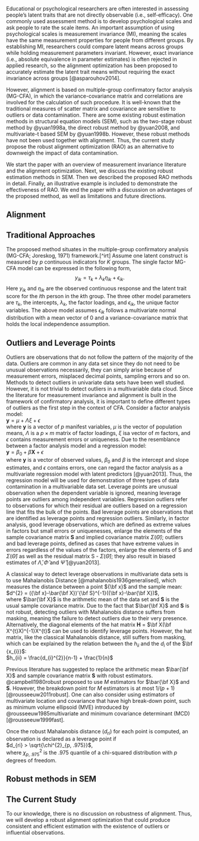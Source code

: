 Educational or psychological researchers are often interested in assessing people's latent traits that are not directly observable (i.e., self-efficacy). One commonly used assessment method is to develop psychological scales and ask people to rate the scale items. An important assumption of using psychological scales is measurement invariance (MI), meaning the scales have the same measurement properties for people from different groups. By establishing MI, researchers could compare latent means across groups while holding measurement parameters invariant. However, exact invariance (i.e., absolute equivalence in parameter estimates) is often rejected in applied research, so the alignment optimization has been proposed to accurately estimate the latent trait means without requiring the exact invariance across groups [@asparouhov2014]. 

<!-- Specifically, alignment automates the MI analysis by minimizing a loss function that captures the amount of measurement noninvariance across items and groups -->

However, alignment is based on multiple-group confirmatory factor analysis (MG-CFA), in which the variance-covariance matrix and correlations are involved for the calculation of such procedure. It is well-known that the traditional measures of scatter matrix and covariance are sensitive to outliers or data contamination. There are some existing robust estimation methods in structural equation models (SEM), such as the two-stage robust method by @yuan1998a, the direct robust method by @yuan2008, and multivariate-t based SEM by @yuan1998b. However, these robust methods have not been used together with alignment. Thus, the current study propose the robust alignment optimization (RAO) as an alternative to downweigh the impact of data contamination. 

We start the paper with an overview of measurement invariance literature and the alignment optimization. Next, we discuss the existing robust estimation methods in SEM. Then we described the proposed RAO methods in detail. Finally, an illustrative example is included to demonstrate the effectiveness of RAO. We end the paper with a discussion on advantages of the proposed method, as well as limitations and future directions.  

## Alignment

## Traditional Approaches 

The proposed method situates in the multiple-group confirmatory analysis (MG-CFA; Joreskog, 1971) framework.[^irt] Assume one latent construct is measured by $p$ continuous indicators for $K$ groups. The single factor MG-CFA model can be expressed in the following form,
$$y_{ik} = \tau_k + \lambda_k\eta_{ik} + \epsilon_{ik}.$$
Here $y_{ik}$ and $\eta_{ik}$ are the observed continuous response and the latent trait score for the $i$th person in the $k$th group. The three other model parameters are $\tau_k$, the intercepts, $\lambda_k$, the factor loadings, and $\epsilon_{ik}$, the unique factor variables. The above model assumes $\epsilon_{ik}$ follows a multivariate normal distribution with a mean vector of 0 and a variance-covariance matrix that holds the local independence assumption. 


## Outliers and Leverage Points
Outliers are observations that do not follow the pattern of the majority of the data. Outliers are common in any data set since they do not need to be unusual observations necessarily, they can simply arise because of measurement errors, misplaced decimal points, sampling errors and so on. Methods to detect outliers in univariate data sets have been well studied. However, it is not trivial to detect outliers in a multivariable data cloud. Since the literature for measurement invariance and alignment is built in the framework of confirmatory analysis, it is important to define different types of outliers as the first step in the context of CFA. Consider a factor analysis model:\
$\textbf{y} = \mu + \Lambda\xi + \epsilon$ \
where $\textbf{y}$ is a vector of $p$ manifest variables, $\mu$ is the vector of population means, $\Lambda$ is a $p \times m$ matrix of factor loadings, $\xi$ isa vector of $m$ factors, and $\epsilon$ contains measurement errors or uniqueness. Due to the resemblance between a factor analysis model and a regression model:\
$\textbf{y} = \beta_{0} + \beta\textbf{X} + \epsilon$ \
where $\textbf{y}$ is a vector of observed values, $\beta_{0}$ and $\beta$ is the intercept and slope estimates, and $\epsilon$ contains errors, one can regard the factor analysis as a multivariate regression model with latent predictors [@yuan2013]. Thus, the regression model will be used for demonstration of three types of data contamination in a multivariable data set. Leverage points are unusual observation when the dependent variable is ignored, meaning leverage points are outliers among independent variables. Regression outliers refer to observations for
which their residual are outliers based on a regression line that fits the bulk of the points. Bad leverage points are observations that are identified as leverage points and regression outliers. Similarly, in factor analysis, good leverage observations, which are defined as extreme
values in factors but small errors or uniquenesses, enlarge the elements of the sample covariance matrix $\textbf{S}$ and implied covariance matrix $\Sigma(\hat{\Theta})$; outliers and bad leverage points, defined as cases that have extreme values in errors regardless
of the values of the factors, enlarge the elements of S and $\Sigma(\hat{\Theta})$ as well as the residual matrix S - $\Sigma(\hat{\Theta})$; they also result in biased estimates of $\hat{\Lambda}, \hat{\Phi}$ and $\hat{\Psi}$ [@yuan2013].

A classical way to detect leverage observations in multivariate data sets is to use Mahalanobis Distance [@mahalanobis1936generalised], which measures the distance between a point ${\bf x}$ and the sample mean:\
$d^{2} = ({\bf x}-\bar{\bf X})'{\bf S}^{-1}({\bf x}-\bar{\bf X})$,\
where $\bar{\bf X}$ is the arithmetic mean of the data set and $\textbf{S}$ is the usual sample covariance matrix. Due to the fact that $\bar{\bf X}$ and $\textbf{S}$ is not robust, detecting outliers with Mahalanobis distance suffers from masking, meaning the failure to detect outliers due to their very presence. Alternatively, the diagonal elements of the hat matrix $\textbf{H}$ = $\bf X(\bf X^{t}X)^{-1}X^{t}$ can  be used to identify leverage points. However, the hat matrix, like the classical Mahalanobis distance, still suffers from masking, which can be explained by the relation between the $h_{ii}$ and the $d_{i}$ of the $\bf {x_{i}}$:\
$h_{ii} = \frac{d_{i}^{2}}{n-1} + \frac{1}{n}$

Previous literature has suggested to replace the arithmetic mean $\bar{\bf X}$ and sample covariance matrix $\textbf{S}$ with robust estimators. @campbell1980robust proposed to use $\textit{M}$ estimators for $\bar{\bf X}$ and $\textbf{S}$. However, the breakdown point for $\textit{M}$ estimators is at most $1/(p+1)$ [@rousseeuw2011robust]. One can also consider using estimators of multivariate location and covariance that have high break-down point, such as minimum volume ellipsoid (MVE) introduced by @rousseeuw1985multivariate and minimum covariance determinant (MCD) [@rousseeuw1999fast].

Once the robust Mahalanobis distance ($d_{ri}$) for each point is computed, an observation is declared as a leverage point if\
$d_{ri} > \sqrt{\chi^{2}_{p, .975}}$,\
where $\chi^{2}_{p, .975}$ is the .975 quantile of a chi-squared distribution with $p$ degrees of freedom.

## Robust methods in SEM

<!-- The breakdown point of the sample covariance matrix is only 1/n [@wilcox2017modern]. That is, even a single outlier can substantially alter the values of estimates. In multivariate analyses such as CFA, defining, identifying and categorizing data contamination are nontrivial. Given the nature of CFA - parallel to regression, data contamination can be classified into three general categories: leverage points (good and bad), outliers and influential points. Influential points will be the focus for our current project since their inclusion/exclusion will have a great impact on the assessment of the model fit [@yuan2008].  -->

## The Current Study

To our knowledge, there is no discussion on robustness of alignment. Thus, we will develop a robust alignment optimization that could produce consistent and efficient estimation with the existence of outliers or influential observations. 
